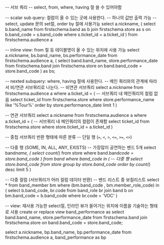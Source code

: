 -- 서브 쿼리
-- select, from, where, having 절 쓸 수 있어야함

-- scalar sub query: 컬럼이 올 수 있는 곳에 사용한다.
-- 하나의 값만 출력 가능
-- select, update 문의 set절, order by 절에 사용가능
select a.nickname, (
select b.band_name
from firstschema.band as b join firstschema.store as s
on b.band_code = s.band_code
where s.ticket_id = a.ticket_id
)
from firstschema.audience a

-- inline view: from 절 등 테이블명이 올 수 있는 위치에 사용 가능
select a.nickname,
bs.band_name,
bs.performance_date
from firstschema.audience a, (
select band.band_name, store.performance_date
from firstschema.band join firstschema.store
on band.band_code = store.band_code
) as bs;

-- nexted subquery: where, having 절에 사용한다.
-- 메인 쿼리와의 관계에 따라서 비/연관 서브쿼리로 나눈다.
-- 비연관 서브쿼리
select a.nickname
from firstschema.audience a
where a.ticket_id = ( -- 서브쿼리 내 메인쿼리의 컬럼 없음
select ticket_id
from firstschema.store
where store.performance_name like '%Tour%'
order by store.performance_date
limit 1
)

-- 연관 서브쿼리
select a.nickname
from firstschema.audience a
where a.ticket_id = ( -- 서브쿼리 내 메인쿼리의 컬럼이 존재함
select ticket_id
from firstschema.store
where store.ticket_id = a.ticket_id
)

-- 중첩 서브쿼리 반환 형태에 따른 분류
-- 단일 행 (`=`, `<`, `>`, `<=`, `>=`, `<>`)

-- 다중 행 (SOME, IN, ALL, ANY, EXISTS)
-- 가장많이 공연하는 벤드 5개
select band*name,
(
select count(*) from store
where band.band*code = store.band_code
)
from band
where band_code in ( -- 다중 행
select store.band_code
from store
group by store.band_code
order by count(*) desc
limit 5
)

-- 다중 컬럼 (서브쿼리가 어러 컬럼 데이터 반환)
-- 밴드 리스트 중 보컬리스트
select \*
from band_member bm
where (bm.band_code , bm.member_role_code) in (
select b.band_code, br.code
from band_role br join band b
on bm.band_code = b.band_code
where br.code = 'VOC'
)

-- view: 재사용 가능한 select절, 인라인 뷰가 들어가는 위치에 이름을 기술하는 형태로 사용
create or replace view band_performance as
select band.band_name, store.performance_date
from firstschema.band join firstschema.store
on band.band_code = store.band_code;

select a.nickname,
bp.band_name,
bp.performance_date
from firstschema.audience a, band_performance as bp

